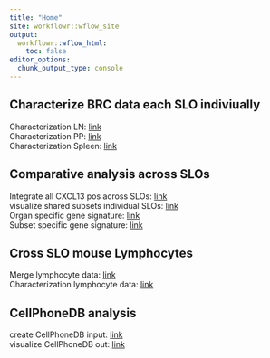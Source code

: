 ```yaml
---
title: "Home"
site: workflowr::wflow_site
output:
  workflowr::wflow_html:
    toc: false
editor_options:
  chunk_output_type: console
---
```


## Characterize BRC data each SLO indiviually
Characterization LN: [link](CharacterizationLN_CXCL13seurat.html)  
Characterization PP: [link](CharacterizePP_CXCL13seurat.html)  
Characterization Spleen: [link](CharacterizeSpleen_CXCL13seurat.html)  

## Comparative analysis across SLOs
Integrate all CXCL13 pos across SLOs: [link](IntegrateAcrossSLOs.html)  
visualize shared subsets individual SLOs: [link](visFolBRC_individualSLOs.html)  
Organ specific gene signature: [link](SLOspecific_signature.html)  
Subset specific gene signature: [link](SubsetSpecificGeneSignatures.html)  

## Cross SLO mouse Lymphocytes
Merge lymphocyte data: [link](mergeData_lympho.html)  
Characterization lymphocyte data: [link](CharacterizeLympho.html)  

## CellPhoneDB analysis
create CellPhoneDB input: [link](createCPDBinput.html)  
visualize CellPhoneDB out: [link](analyseCPDBout.html)  
